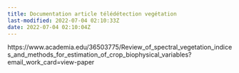 ```yaml
---
title: Documentation article télédétection vegétation
last-modified: 2022-07-04 02:10:33Z
date: 2022-07-04 02:10:04Z
---
```


https://www.academia.edu/36503775/Review_of_spectral_vegetation_indices_and_methods_for_estimation_of_crop_biophysical_variables?email_work_card=view-paper
